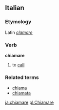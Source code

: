 ==Italian==
===Etymology===
Latin ''[[clamare]]''
===Verb===
'''chiamare'''

# to [[call]]

===Related terms===
*[[chiama]]
*[[chiamata]]

[[ja:chiamare]]
[[pl:Chiamare]]